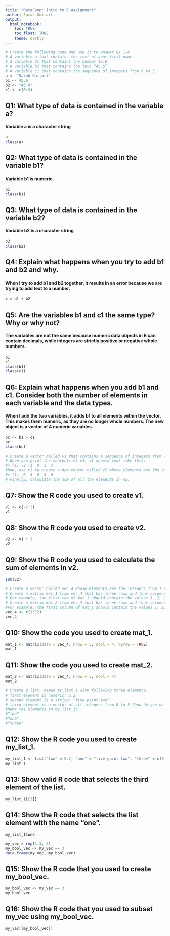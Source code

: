 ```yaml
---
title: "DataCamp: Intro to R Assignment"
author: Sarah Guitart
output: 
  html_notebook:
    toc: TRUE
    toc_float: TRUE
    theme: darkly
---
```



```r
# Create the following code and use it to answer Qs 1-6
# A variable a that contains the text of your first name.
# A variable b1 that contains the number 45.6
# A variable b2 that contains the text “45.6”
# A variable c1 that contains the sequence of integers from 0 to 3
a <- "Sarah Guitart"
b1 <- 45.6
b2 <- "45.6"
c1 <- c(0:3)
```


## Q1: What type of data is contained in the variable a?

#### Variable a is a character string 
```r
a
class(a)
```


## Q2: What type of data is contained in the variable b1?

#### Variable b1 is numeric
```r
b1
class(b1)
```


## Q3: What type of data is contained in the variable b2?

#### Variable b2 is a character string
```r
b2
class(b2)
```


## Q4: Explain what happens when you try to add b1 and b2 and why.

#### When I try to add b1 and b2 together, it results in an error because we are trying to add text to a number.
```r
x = b1 + b2
```


## Q5: Are the variables b1 and c1 the same type? Why or why not?

#### The variables are not the same because numeric data objects in R can contain decimals, while integers are strictly positive or negative whole numbers.
```r
b1
c1
class(b1)
class(c1)
```


## Q6: Explain what happens when you add b1 and c1. Consider both the number of elements in each variable and the data types.

#### When I add the two variables, it adds b1 to all elements within the vector. This makes them numeric, as they are no longer whole numbers. The new object is a vector of 4 numeric variables. 
```r
bc <- b1 + c1
bc
class(bc)
```

```r
# Create a vector called v1 that contains a sequence of integers from -2 to 2.
# When you print the contents of v1, it should look like this:
#> [1] -2 -1  0  1  2
#Now, use v1 to create a new vector called v2 whose elements are the elements of v1 multiplied by 3. It should look like this:
#> [1] -6 -3  0  3  6
# Finally, calculate the sum of all the elements in v2.

```


## Q7: Show the R code you used to create v1.
```r
v1 <- c(-2:2)
v1
```


## Q8: Show the R code you used to create v2.
```r
v2 <- v1 * 3
v2
```


## Q9: Show the R code you used to calculate the sum of elements in v2.
```r
sum(v2)
```

```r
# Create a vector called vec_4 whose elements are the integers from 1 to 12.
# Create a matrix mat_1 from vec_4 that has three rows and four columns. The values in mat_1 should be sequentially increasing by row.
# For example, the first row of mat_1 should contain the values 1, 2, 3, 4.
# Create a matrix mat_2 from vec_4 that has three rows and four columns. The values in mat_2 should be sequentially increasing by column.
#For example, the first column of mat_1 should contain the values 1, 2, 3.
vec_4 <- c(1:12)
vec_4
```

## Q10: Show the code you used to create mat_1.
```r
mat_1 <- matrix(data = vec_4, nrow = 3, ncol = 4, byrow = TRUE)
mat_1
```

## Q11: Show the code you used to create mat_2.
```r
mat_2 <- matrix(data = vec_4, nrow = 3, ncol = 4)
mat_2
```


```r
# Create a list, named my_list_1 with following three elements:
# first element is numeric: 5.2
# second element is a string: “five point two”
# third element is a vector of all integers from 0 to 5 [how do you do this?]
#Name the elements in my_list_1:
#“two”
#“one”
#“three”
```

## Q12: Show the R code you used to create my_list_1.
```r
my_list_1 <- list("two" = 5.2, "one" = "five point two", "three" = c(0:5))
my_list_1
```


## Q13: Show valid R code that selects the third element of the list.
```r
my_list_1[[3]]
```


## Q14: Show the R code that selects the list element with the name “one”.
```r
my_list_1$one
```


```r
my_vec = rep(1:3, 5)
my_bool_vec <- my_vec == 3
data.frame(my_vec, my_bool_vec)
```


## Q15: Show the R code that you used to create my_bool_vec.
```r
my_bool_vec <- my_vec == 3
my_bool_vec
```


## Q16: Show the R code that you used to subset my_vec using my_bool_vec.
```r
my_vec[(my_bool_vec)]
```